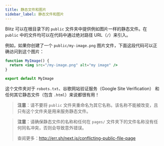 ```yaml
---
title: 静态文件和图片
sidebar_label: 静态文件和图片
---
```


Blitz 可以在根目录下的 `public` 文件夹中提供例如图片一样的静态文件。在
`public` 中的文件均可以在代码中通过绝对路径 URL（`/`）来引入。

例如，如果你创建了一个 `public/my-image.png` 图片文件，下面这段代码可以正
确访问到这个图片：

```jsx
function MyImage() {
  return <img src="/my-image.png" alt="my image" />
}

export default MyImage
```

这个文件夹对于 `robots.txt`、谷歌网站验证服务（Google Site Verification）
和任何其它静态文件（包含 `.html`）来说都很有用！

> **注意**：请不要将 `public` 文件夹重命名为其它名称。该名称不能被改变，且
> 只有这个文件夹是用来服务静态文件。

> **注意**：请确保静态文件的名称和任何在 `pages/` 文件夹下的文件名称没有任
> 何同名冲突，否则会导致意外错误。
>
> 查阅更多：<http://err.sh/next.js/conflicting-public-file-page>

